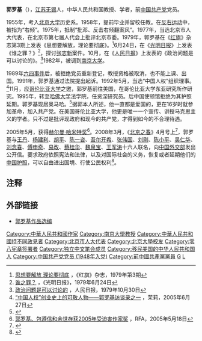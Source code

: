'''郭罗基'''（{{bd|1932年|catIdx=G}}），[[江苏|江苏]][[无锡|无锡]]人，中华人民共和国教授、学者，前[[中国共产党|中国共产党]]党员。

1955年，考入[[北京大学|北京大学]]历史系。1958年，提前毕业并留校任教。在[[反右运动|反右运动]]中，被指为“右倾”。1975年，抵制“批邓、反击右倾翻案风”。1977年，当选北京市人大代表，在北京市第七届人代会上批评北京市委。1979年，郭罗基在《[[红旗_(杂志)|红旗]]》杂志第3期上发表《思想要解放，理论要彻底》。<ref>[http://www.boxun.com/hero/guolj/2_1.shtml 思想要解放 理论要彻底] {{webarchive|url=https://web.archive.org/web/20071026211133/http://www.boxun.com/hero/guolj/2_1.shtml |date=2007-10-26 }}，《红旗》杂志，1979年第3期</ref>6月24日，在《[[光明日报|光明日报]]》上发表《谁之罪？》<ref>[http://www.boxun.com/hero/guolj/3_1.shtml 谁之罪？] {{webarchive|url=https://web.archive.org/web/20071026130540/http://www.boxun.com/hero/guolj/3_1.shtml |date=2007-10-26 }}，《光明日报》，1979年6月24日</ref>，探讨[[张志新|张志新]]案件。10月，在《[[人民日报|人民日报]]》上发表的《政治问题是可以讨论的》。<ref>[http://www.boxun.com/hero/guolj/5_1.shtml 政治问题是可以讨论的] {{webarchive|url=https://web.archive.org/web/20071026212102/http://www.boxun.com/hero/guolj/5_1.shtml |date=2007-10-26 }}，人民日报，1979年10月30日</ref>1982年，被调到[[南京大学|南京大学]]。

1989年[[六四事件|六四事件]]后，被拒绝党员重新登记，教授资格被取消，也不能上课、出国。1991年，郭罗基通过法院提出起诉。1992年5月，当选“中国人权”组织理事。<ref>[http://www.penchinese.com/wipc/jun/28-ml.htm “中国人权”创业史上的可敬人物——郭罗基访谈录之一] {{Wayback|url=http://www.penchinese.com/wipc/jun/28-ml.htm |date=20071013235031 }}，茉莉，2005年6月27日</ref>11月，应[[哥伦比亚大学|哥伦比亚大学]]之邀，郭罗基前往美国，在哥伦比亚大学东亚研究所作研究。1995年，转至[[哈佛大学|哈佛大学]]法学院，任资深研究员。后中国使领馆拒绝为其护照延期。郭罗基现居奥马哈。<ref>{{Cite web |url=http://chinaway.0catch.com/1/gljxz.htm |title=郭罗基小传 |access-date=2008-05-01 |archive-url=https://web.archive.org/web/20090830124301/http://chinaway.0catch.com/1/gljxz.htm |archive-date=2009-08-30 |dead-url=yes }}</ref>据郭本人所述，他一直都是爱国的，更在16岁时就参加革命，加入共产党。在美国哥伦比亚大学，他更是唯一一个宣传、讲授马克思主义的学者。只不过是批评现政府和现今的共产党，才得到如今的不合理待遇。

2005年5月，获得[[赫尔曼·哈米特奖|赫尔曼·哈米特奖]]<ref>[http://www.rfa.org/mandarin/yataibaodao/baozunxin-20050518.html 郭罗基、包遵信和余世存获2005年受迫害作家奖] {{Wayback|url=http://www.rfa.org/mandarin/yataibaodao/baozunxin-20050518.html |date=20150318100838 }}，RFA，2005年5月18日</ref>。2008年3月，《[[北京之春_(杂志)|北京之春]]》4月号上<ref>{{Cite web |url=https://www.epochtimes.com/gb/8/3/29/n2063169.htm|title=王丹 等：致中国外交部暨使领馆公开信 |accessdate=2021-06-28 |author=王丹等 |date=2018-03-29 |work= |quote=*中国公民：王丹 杨建利 胡平 郭罗基 陈一咨 吾尔开希 张伟国 刘刚 陈小平 吴仁华 刘念春 傅申奇 易改 蔡桂华 魏泉宝 王军涛 2008年3月5日──转自《北京之春》4月号|publisher=大纪元网站 |language=Zh-hans }}</ref>，郭罗基与[[王丹|王丹]]、[[杨建利|杨建利]]、[[胡平_(作家)|胡平]]、[[陈一咨|陈一咨]]、[[吾爾開希·多萊特|吾尔开希]]、[[张伟国|张伟国]]、[[刘刚|刘刚]]、[[陈小平|陈小平]]、[[吴仁华|吴仁华]]、[[刘念春|刘念春]]、[[傅申奇|傅申奇]]、[[易改|易改]]、[[蔡桂华|蔡桂华]]、[[魏泉宝|魏泉宝]]、[[王军涛|王军涛]]十六人联名，向[[中华人民共和国外交部|中国外交部]]发出公开信。要求政府依照宪法和法律，以及对国际社会的义务，恢复或者延期他们的[[中华人民共和国护照|中国护照]]，可以自由进出国境、行使公民权利<ref>{{Cite web |url=https://www.voachinese.com/a/a-21-w2008-03-06-voa37-58451337/1088780.html|title=王丹要求发还护照 争取回国权 |accessdate=2021-06-28 |author=容易 |date=2018-05-01 |work= |quote=前六四民运学生领袖王丹以及杨建利、胡平、郭罗基、陈一咨、吾尔开希、张伟国、刘刚、陈小平、吴仁华、刘念春、傅申奇、易改、魏泉宝、王军涛等人联名发起“回国权”运动。第一波行动是向中国外交部所属使领馆发出公开信，要求中国政府按照中国宪法和法律以及中国政府对国际社会的义务，给他们恢复或者延期中国护照，让他们自由进出中国，行使公民权利。|publisher=美国之音网站 |language=Zh-hans }}</ref>。

==注释==
{{reflist}}

==外部链接==
*[https://web.archive.org/web/20080626115209/http://www.boxun.com/my-cgi/post/display_all.cgi?cat=guolj 郭罗基作品选编]

{{DEFAULTSORT:G}}
[[Category:中華人民共和國作家|Category:中華人民共和國作家]]
[[Category:南京大學教授|Category:南京大學教授]]
[[Category:中華人民共和國持不同政見者|Category:中華人民共和國持不同政見者]]
[[Category:北京市人大代表|Category:北京市人大代表]]
[[Category:北京大學校友|Category:北京大學校友]]
[[Category:零八宪章签署者|Category:零八宪章签署者]]
[[Category:独立中文笔会成员|Category:独立中文笔会成员]]
[[Category:移民美国的中华人民共和国人|Category:移民美国的中华人民共和国人]]
[[Category:中国共产党党员_(1948年入党)|Category:中国共产党党员 (1948年入党)]]
[[Category:前中國共產黨黨員|Category:前中國共產黨黨員]]
[[Category:无锡人|G]]
[[Category:郭姓|L]]